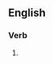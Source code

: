 ==English==

===Verb===
{{head|en|present participle}}

# {{present participle of|proselytize|lang=en|nocat=1}}